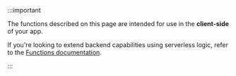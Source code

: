 :::important

The functions described on this page are intended for use in the **client-side** of your app.

If you're looking to extend backend capabilities using serverless logic, refer to the [Functions documentation](../functions/index.md).

:::
